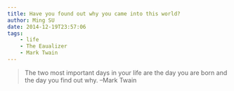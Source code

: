 ```yaml
---
title: Have you found out why you came into this world?
author: Ming SU
date: 2014-12-19T23:57:06
tags:
    - life
    - The Eaualizer
    - Mark Twain
---
```


> The two most important days in your life are the day you are born
and the day you find out why. --Mark Twain

